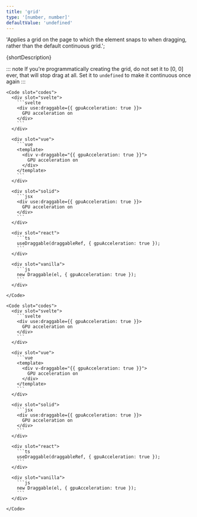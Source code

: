 ```yaml
---
title: 'grid'
type: '[number, number]'
defaultValue: 'undefined'
---
```




  'Applies a grid on the page to which the element snaps to when dragging, rather than the default continuous grid.';

{shortDescription}

::: note
If you're programmatically creating the grid, do not set it to \[0, 0\] ever, that will stop drag at all. Set it to `undefined` to make it continuous once again
:::

<Examples client:load>

  <Example>
    <SquareGridExample client:visible slot="demo" />

    <Code slot="codes">
      <div slot="svelte">
        ```svelte
        <div use:draggable={{ gpuAcceleration: true }}>
          GPU acceleration on
        </div>
        ```
      </div>

      <div slot="vue">
        ```vue
        <template>
          <div v-draggable="{{ gpuAcceleration: true }}">
            GPU acceleration on
          </div>
        </template>
        ```
      </div>

      <div slot="solid">
        ```jsx
        <div use:draggable={{ gpuAcceleration: true }}>
          GPU acceleration on
        </div>
        ```
      </div>

      <div slot="react">
        ```ts
        useDraggable(draggableRef, { gpuAcceleration: true });
        ```
      </div>

      <div slot="vanilla">
        ```js
        new Draggable(el, { gpuAcceleration: true });
        ```
      </div>

    </Code>

  </Example>

  <Example>
    <RectangleGridExample client:visible slot="demo" />

    <Code slot="codes">
      <div slot="svelte">
        ```svelte
        <div use:draggable={{ gpuAcceleration: true }}>
          GPU acceleration on
        </div>
        ```
      </div>

      <div slot="vue">
        ```vue
        <template>
          <div v-draggable="{{ gpuAcceleration: true }}">
            GPU acceleration on
          </div>
        </template>
        ```
      </div>

      <div slot="solid">
        ```jsx
        <div use:draggable={{ gpuAcceleration: true }}>
          GPU acceleration on
        </div>
        ```
      </div>

      <div slot="react">
        ```ts
        useDraggable(draggableRef, { gpuAcceleration: true });
        ```
      </div>

      <div slot="vanilla">
        ```js
        new Draggable(el, { gpuAcceleration: true });
        ```
      </div>

    </Code>

  </Example>

</Examples>
